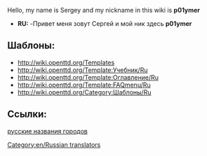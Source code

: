 Hello, my name is Sergey and my nickname in this wiki is '''p01ymer'''
*'''RU:''' -Привет меня зовут Сергей и мой ник здесь '''p01ymer'''
[[Category:en/Russian translators]]

==Шаблоны:==
*http://wiki.openttd.org/Templates 
*http://wiki.openttd.org/Template:Учебник/Ru 
*http://wiki.openttd.org/Template:Оглавление/Ru
*http://wiki.openttd.org/Template:FAQmenu/Ru
*http://wiki.openttd.org/Category:Шаблоны/Ru

==Ссылки:==
[http://grfcrawler.tt-forums.net/details.php?do=details&id=179 русские названия городов]